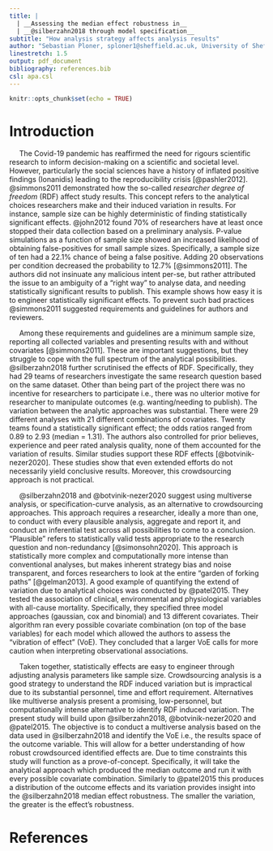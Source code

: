 ```yaml
---
title: |
  | __Assessing the median effect robustness in__
  | __@silberzahn2018 through model specification__
subtitle: "How analysis strategy affects analysis results"
author: "Sebastian Ploner, sploner1@sheffield.ac.uk, University of Sheffield"
linestretch: 1.5
output: pdf_document
bibliography: references.bib
csl: apa.csl
---
```


```r

knitr::opts_chunk$set(echo = TRUE)

```


# Introduction
     The Covid-19 pandemic has reaffirmed the need for rigours scientific research to inform decision-making on a scientific and societal level. However, particularly the social sciences have a history of inflated positive findings (Ionanidis) leading to the reproducibility crisis [@pashler2012]. @simmons2011 demonstrated how the so-called *researcher degree of freedom* (RDF) affect study results. This concept refers to the analytical choices researchers make and their induced variation in results. For instance, sample size can be highly deterministic of finding statistically significant effects. @john2012 found 70% of researchers have at least once stopped their data collection based on a preliminary analysis. P-value simulations as a function of sample size showed an increased likelihood of obtaining false-positives for small sample sizes. Specifically, a sample size of ten had a 22.1% chance of being a false positive. Adding 20 observations per condition decreased the probability to 12.7% [@simmons2011]. The authors did not insinuate any malicious intent per-se, but rather attributed the issue to an ambiguity of a "right way" to analyse data, and needing statistically significant results to publish. This example shows how easy it is to engineer statistically significant effects. To prevent such bad practices @simmons2011 suggested requirements and guidelines for authors and reviewers.

     Among these requirements and guidelines are a minimum sample size, reporting all collected variables and presenting results with and without covariates [@simmons2011]. These are important suggestions, but they struggle to cope with the full spectrum of the analytical possibilities. @silberzahn2018 further scrutinised the effects of RDF. Specifically, they had 29 teams of researchers investigate the same research question based on the same dataset. Other than being part of the project there was no incentive for researchers to participate i.e., there was no ulterior motive for researcher to manipulate outcomes (e.g. wanting/needing to publish). The variation between the analytic approaches was substantial. There were 29 different analyses with 21 different combinations of covariates. Twenty teams found a statistically significant effect; the odds ratios ranged from 0.89 to 2.93 (median = 1.31). The authors also controlled for prior believes, experience and peer rated analysis quality, none of them accounted for the variation of results. Similar studies support these RDF effects [@botvinik-nezer2020]. These studies show that even extended efforts do not necessarily yield conclusive results. Moreover, this crowdsourcing approach is not practical.

     @silberzahn2018 and @botvinik-nezer2020 suggest using multiverse analysis, or specification-curve analysis, as an alternative to crowdsourcing approaches. This approach requires a researcher, ideally a more than one, to conduct with every plausible analysis, aggregate and report it, and conduct an inferential test across all possibilities to come to a conclusion. "Plausible" refers to statistically valid tests appropriate to the research question and non-redundancy [@simonsohn2020]. This approach is statistically more complex and computationally more intense than conventional analyses, but makes inherent strategy bias and noise transparent, and forces researchers to look at the entire "garden of forking paths" [@gelman2013]. A good example of quantifying the extend of variation due to analytical choices was conducted by @patel2015. They tested the association of clinical, environmental and physiological variables with all-cause mortality. Specifically, they specified three model approaches (gaussian, cox and binomial) and 13 different covariates. Their algorithm ran every possible covariate combination (on top of the base variables) for each model which allowed the authors to assess the "vibration of effect" (VoE). They concluded that a larger VoE calls for more caution when interpreting observational associations.

     Taken together, statistically effects are easy to engineer through adjusting analysis parameters like sample size. Crowdsourcing analysis is a good strategy to understand the RDF induced variation but is impractical due to its substantial personnel, time and effort requirement. Alternatives like multiverse analysis present a promising, low-personnel, but computationally intense alternative to identify RDF induced variation. The present study will build upon @silberzahn2018, @botvinik-nezer2020 and @patel2015. The objective is to conduct a multiverse analysis based on the data used in @silberzahn2018 and identify the VoE i.e., the results space of the outcome variable. This will allow for a better understanding of how robust crowdsourced identified effects are. Due to time constraints this study will function as a prove-of-concept. Specifically, it will take the analytical approach which produced the median outcome and run it with every possible covariate combination. Similarly to @patel2015 this produces a distribution of the outcome effects and its variation provides insight into the @silberzahn2018 median effect robustness. The smaller the variation, the greater is the effect's robustness.

\newpage
# References